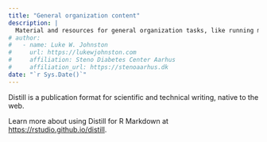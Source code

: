 ```yaml
---
title: "General organization content"
description: |
  Material and resources for general organization tasks, like running meetings.
# author:
#   - name: Luke W. Johnston
#     url: https://lukewjohnston.com
#     affiliation: Steno Diabetes Center Aarhus
#     affiliation_url: https://stenoaarhus.dk
date: "`r Sys.Date()`"
---
```


Distill is a publication format for scientific and technical writing, native to the web. 

Learn more about using Distill for R Markdown at <https://rstudio.github.io/distill>.





